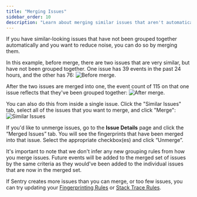 ```yaml
---
title: "Merging Issues"
sidebar_order: 10
description: "Learn about merging similar issues that aren't automatically grouped."
---
```


<Include name="only-error-issues-note.mdx" />
<Include name="merge-escalating-note.mdx" />

If you have similar-looking issues that have not been grouped together automatically and you want to reduce noise, you can do so by merging them.

In this example, before merge, there are two issues that are very similar, but have not been grouped together. One issue has 39 events in the past 24 hours, and the other has 76:
![Before merge.](./img/before-merge.png)

After the two issues are merged into one, the event count of 115 on that one issue reflects that they've been grouped together:
![After merge.](./img/after-merge.png)

You can also do this from inside a single issue. Click the "Similar Issues" tab, select all of the issues that you want to merge, and click "Merge":
![Similar Issues](./img/similar-issues.png)

If you'd like to unmerge issues, go to the **Issue Details** page and click the “Merged Issues” tab. You will see the fingerprints that have been merged into that issue. Select the appropriate checkbox(es) and click “Unmerge”.

It's important to note that we don't infer any new grouping rules from how you merge issues. Future events will be added to the merged set of issues by the same criteria as they would've been added to the individual issues that are now in the merged set.

If Sentry creates more issues than you can merge, or too few issues, you can try updating your [Fingerprinting Rules](/concepts/data-management/event-grouping/fingerprint-rules/) or [Stack Trace Rules](/concepts/data-management/event-grouping/stack-trace-rules/).
